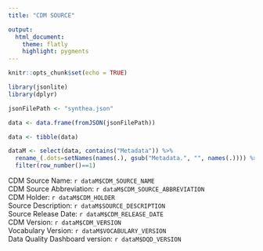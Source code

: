 ```yaml
---
title: "CDM SOURCE"

output:
  html_document:
    theme: flatly
    highlight: pygments
---
```


```r
knitr::opts_chunk$set(echo = TRUE)
```


```r
library(jsonlite)
library(dplyr)

jsonFilePath <- "synthea.json"

data <- data.frame(fromJSON(jsonFilePath))

data <- tibble(data)

dataM <- select(data, contains("Metadata")) %>%
  rename_(.dots=setNames(names(.), gsub("Metadata.", "", names(.)))) %>%
  filter(row_number()==1)
```


CDM Source Name: `r dataM$CDM_SOURCE_NAME`  
CDM Source Abbreviation: `r dataM$CDM_SOURCE_ABBREVIATION`  
CDM Holder: `r dataM$CDM_HOLDER`  
Source Description: `r dataM$SOURCE_DESCRIPTION`  
Source Release Date: `r dataM$CDM_RELEASE_DATE`  
CDM Version: `r dataM$CDM_VERSION`  
Vocabulary Version: `r dataM$VOCABULARY_VERSION`  
Data Quality Dashboard version: `r dataM$DQD_VERSION`